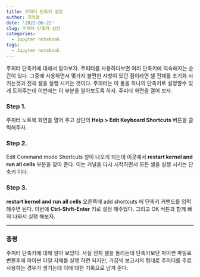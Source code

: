 ```yaml
---
title: 주피터 단축키 설정
author: 최의용
date: '2022-06-22'
slug: 주피터-단축키-설정
categories:
  - Jupyter notebook
tags:
  - Jupyter notebook
---
```


주피터 단축키에 대해서 알아보자. 주피터를 사용하다보면 여러 단축키에 익숙해지는 순간이 있다. 그중에 사용하면서 몇가지 불편한 사항이 있던 점이라면 셀 전체를 초기화 시키는것과 전체 셀을 실행 시키는 것이다. 주피터는 이 둘을 하나의 단축키로 설정할수 있게 도와주는데 이번에는 이 부분을 알아보도록 하자. 주피터 화면을 열어 보자.


### Step 1.
주피터 노트북 화면을 열어 주고 상단의 **Help > Edit Keyboard Shortcuts** 버튼을 클릭해주자. 

### Step 2. 
Edit Command mode Shortcuts 창이 나오게 되는데 이곳에서 **restart kernel and run all cells** 부분을 찾아 준다. 이는 커널을 다시 시작하면서 모든 셀을 실행 시키는 단축키 이다.

### Step 3. 
**restart kernel and run all cells** 오른쪽에 add shortcuts 에 단축키 커맨드를 입력 해주면 된다. 이번에 **Ctrl-Shift-Enter** 키로 설정 해주었다. 그리고 OK 버튼과 함께 빠져 나와서 실행 해보자.

----

### 총평

주피터 단축키에 대해 알아 보았다. 사실 전체 셀을 돌리는데 단축키보단 파이썬 파일로 변환후에 파이썬 파일 자체를 실행 하면 되지만, 가끔씩 보고서의 형태로 주피터를 주로 사용하는 경우가 생기는데 이에 대한 기록으로 남겨 준다.
